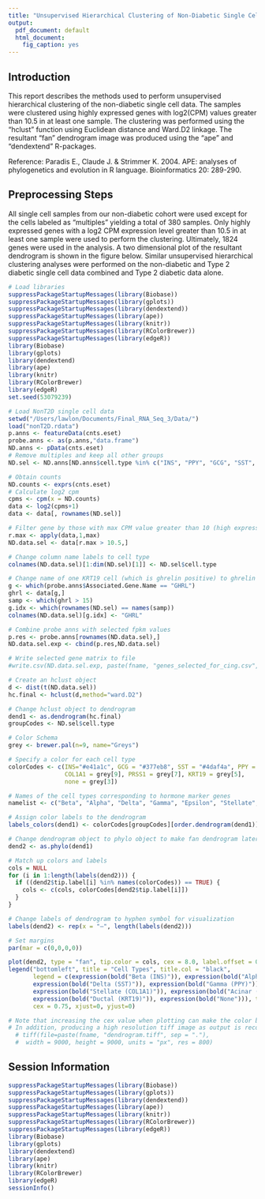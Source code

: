 ```yaml
---
title: "Unsupervised Hierarchical Clustering of Non-Diabetic Single Cell Data"
output:
  pdf_document: default
  html_document:
    fig_caption: yes
---
```


## Introduction
  
This report describes the methods used to perform unsupervised hierarchical clustering of the non-diabetic single cell data. The samples were clustered using highly expressed genes with log2(CPM) values greater than 10.5 in at least one sample. The clustering was performed using the "hclust" function using Euclidean distance and Ward.D2 linkage. The resultant “fan” dendrogram image was produced using the “ape” and "dendextend" R-packages. 

Reference: Paradis E., Claude J. & Strimmer K. 2004. APE: analyses of phylogenetics and evolution in R language. Bioinformatics 20: 289-290.

## Preprocessing Steps

All single cell samples from our non-diabetic cohort were used except for the cells labeled as "multiples" yielding a total of 380 samples. Only highly expressed genes with a log2 CPM expression level greater than 10.5 in at least one sample were used to perform the clustering. Ultimately, 1824 genes were used in the analysis. A two dimensional plot of the resultant dendrogram is shown in the figure below. Similar unsupervised hierarchical clustering analyses were performed on the non-diabetic and Type 2 diabetic single cell data combined and Type 2 diabetic data alone.

```r
# Load libraries
suppressPackageStartupMessages(library(Biobase))
suppressPackageStartupMessages(library(gplots))
suppressPackageStartupMessages(library(dendextend))
suppressPackageStartupMessages(library(ape))
suppressPackageStartupMessages(library(knitr))
suppressPackageStartupMessages(library(RColorBrewer))
suppressPackageStartupMessages(library(edgeR))
library(Biobase)
library(gplots)
library(dendextend)
library(ape)
library(knitr)
library(RColorBrewer)
library(edgeR)
set.seed(53079239)

# Load NonT2D single cell data
setwd("/Users/lawlon/Documents/Final_RNA_Seq_3/Data/")
load("nonT2D.rdata")
p.anns <- featureData(cnts.eset)
probe.anns <- as(p.anns,"data.frame")
ND.anns <- pData(cnts.eset)
# Remove multiples and keep all other groups
ND.sel <- ND.anns[ND.anns$cell.type %in% c("INS", "PPY", "GCG", "SST", "COL1A1", "KRT19", "PRSS1", "none"),]

# Obtain counts
ND.counts <- exprs(cnts.eset)
# Calculate log2 cpm
cpms <- cpm(x = ND.counts)
data <- log2(cpms+1)
data <- data[, rownames(ND.sel)]

# Filter gene by those with max CPM value greater than 10 (high expressed genes)
r.max <- apply(data,1,max)
ND.data.sel <- data[r.max > 10.5,]

# Change column name labels to cell type
colnames(ND.data.sel)[1:dim(ND.sel)[1]] <- ND.sel$cell.type

# Change name of one KRT19 cell (which is ghrelin positive) to ghrelin cell label
g <- which(probe.anns$Associated.Gene.Name == "GHRL")
ghrl <- data[g,]
samp <- which(ghrl > 15)
g.idx <- which(rownames(ND.sel) == names(samp))
colnames(ND.data.sel)[g.idx] <- "GHRL"

# Combine probe anns with selected fpkm values
p.res <- probe.anns[rownames(ND.data.sel),]
ND.data.sel.exp <- cbind(p.res,ND.data.sel)

# Write selected gene matrix to file
#write.csv(ND.data.sel.exp, paste(fname, "genes_selected_for_cing.csv", sep = "."))

# Create an hclust object 
d <- dist(t(ND.data.sel))
hc.final <- hclust(d,method="ward.D2")

# Change hclust object to dendrogram
dend1 <- as.dendrogram(hc.final)
groupCodes <- ND.sel$cell.type

# Color Schema
grey <- brewer.pal(n=9, name="Greys")

# Specify a color for each cell type
colorCodes <- c(INS="#e41a1c", GCG = "#377eb8", SST = "#4daf4a", PPY = "#984ea3", GHRL = "#ff7f00",
                COL1A1 = grey[9], PRSS1 = grey[7], KRT19 = grey[5],
                none = grey[3])

# Names of the cell types corresponding to hormone marker genes
namelist <- c("Beta", "Alpha", "Delta", "Gamma", "Epsilon", "Stellate", "Acinar", "Ductal", "none")

# Assign color labels to the dendrogram
labels_colors(dend1) <- colorCodes[groupCodes][order.dendrogram(dend1)]

# Change dendrogram object to phylo object to make fan dendrogram later
dend2 <- as.phylo(dend1)

# Match up colors and labels
cols = NULL
for (i in 1:length(labels(dend2))) {
  if ((dend2$tip.label[i] %in% names(colorCodes)) == TRUE) {
    cols <- c(cols, colorCodes[dend2$tip.label[i]])
  }
}

# Change labels of dendrogram to hyphen symbol for visualization
labels(dend2) <- rep(x = "—", length(labels(dend2)))

# Set margins
par(mar = c(0,0,0,0))

plot(dend2, type = "fan", tip.color = cols, cex = 8.0, label.offset = 0)
legend("bottomleft", title = "Cell Types", title.col = "black",
       legend = c(expression(bold("Beta (INS)")), expression(bold("Alpha (GCG)")), 
       expression(bold("Delta (SST)")), expression(bold("Gamma (PPY)")),  expression(bold("Epsilon (GHRL)")), 
       expression(bold("Stellate (COL1A1)")), expression(bold("Acinar (PRSS1)")),
       expression(bold("Ductal (KRT19)")), expression(bold("None"))), text.col = colorCodes, 
       cex = 0.75, xjust=0, yjust=0)

# Note that increasing the cex value when plotting can make the color bars appear more blended
# In addition, producing a high resolution tiff image as output is recommended:
  # tiff(file=paste(fname, "dendrogram.tiff", sep = "."), 
  #  width = 9000, height = 9000, units = "px", res = 800)

```

## Session Information
```r
suppressPackageStartupMessages(library(Biobase))
suppressPackageStartupMessages(library(gplots))
suppressPackageStartupMessages(library(dendextend))
suppressPackageStartupMessages(library(ape))
suppressPackageStartupMessages(library(knitr))
suppressPackageStartupMessages(library(RColorBrewer))
suppressPackageStartupMessages(library(edgeR))
library(Biobase)
library(gplots)
library(dendextend)
library(ape)
library(knitr)
library(RColorBrewer)
library(edgeR)
sessionInfo()
```
